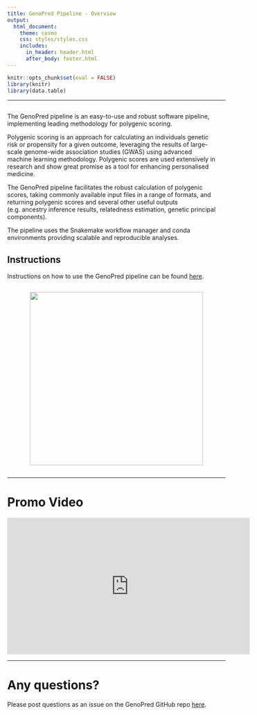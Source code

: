 ```yaml
---
title: GenoPred Pipeline - Overview
output: 
  html_document:
    theme: cosmo
    css: styles/styles.css
    includes:
      in_header: header.html
      after_body: footer.html
---
```


```r
knitr::opts_chunk$set(eval = FALSE)
library(knitr)
library(data.table)
```

***

<div style="display: flex; flex-wrap: wrap; align-items: center; justify-content: center;">
<div style="padding-right: 20px; flex: 1;">

The GenoPred pipeline is an easy-to-use and robust software pipeline, implementing leading methodology for polygenic scoring.

Polygenic scoring is an approach for calculating an individuals genetic risk or propensity for a given outcome, leveraging the results of large-scale genome-wide association studies (GWAS) using advanced machine learning methodology. Polygenic scores are used extensively in research and show great promise as a tool for enhancing personalised medicine.

The GenoPred pipeline facilitates the robust calculation of polygenic scores, taking commonly available input files in a range of formats, and returning polygenic scores and several other useful outputs (e.g. ancestry inference results, relatedness estimation, genetic principal components).

The pipeline uses the Snakemake workflow manager and conda environments providing scalable and reproducible analyses.

## Instructions

Instructions on how to use the GenoPred pipeline can be found [here](pipeline_readme.html).

</div>
<img src="Images/tools_summary/brief_schematic.png" style="width: 400px; flex: 0 0 auto;"/>
</div>

***

# Promo Video
    
<iframe width="560" height="315" src="https://www.youtube.com/embed/5XkgoWVgrp4?si=8i7bCSvVRvmdE4wB" title="YouTube video player" frameborder="0" allow="accelerometer; autoplay; clipboard-write; encrypted-media; gyroscope; picture-in-picture; web-share" allowfullscreen></iframe>

***

# Any questions?

Please post questions as an issue on the GenoPred GitHub repo [here](https://github.com/opain/GenoPred/issues).

